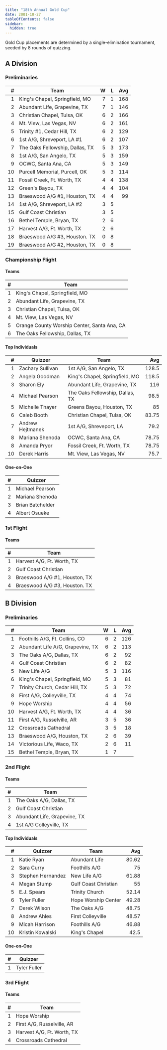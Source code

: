 ```yaml
---
title: "18th Annual Gold Cup"
date: 2001-10-27
tableOfContents: false
sidebar:
  hidden: true
---
```


Gold Cup placements are determined by a single-elimination tournament, seeded by 8 rounds of quizzing.

## A Division

### Preliminaries

|    # | Team                            |    W |    L |  Avg |
| ---: | ------------------------------- | ---: | ---: | ---: |
|    1 | King's Chapel, Springfield, MO  |    7 |    1 |  168 |
|    2 | Abundant Life, Grapevine, TX    |    7 |    1 |  146 |
|    3 | Christian Chapel, Tulsa, OK     |    6 |    2 |  166 |
|    4 | Mt. View, Las Vegas, NV         |    6 |    2 |  161 |
|    5 | Trinity #1, Cedar Hill, TX      |    6 |    2 |  129 |
|    6 | 1st A/G, Shreveport, LA #1      |    6 |    2 |  107 |
|    7 | The Oaks Fellowship, Dallas, TX |    5 |    3 |  173 |
|    8 | 1st A/G, San Angelo, TX         |    5 |    3 |  159 |
|    9 | OCWC, Santa Ana, CA             |    5 |    3 |  149 |
|   10 | Purcell Memorial, Purcell, OK   |    5 |    3 |  114 |
|   11 | Fossil Creek, Ft. Worth, TX     |    4 |    4 |  138 |
|   12 | Green's Bayou, TX               |    4 |    4 |  104 |
|   13 | Braeswood A/G #1, Houston, TX   |    4 |    4 |   99 |
|   14 | 1st A/G, Shreveport, LA #2      |    3 |    5 |      |
|   15 | Gulf Coast Christian            |    3 |    5 |      |
|   16 | Bethel Temple, Bryan, TX        |    2 |    6 |      |
|   17 | Harvest A/G, Ft. Worth, TX      |    2 |    6 |      |
|   18 | Braeswood A/G #3, Houston. TX   |    0 |    8 |      |
|   19 | Braeswood A/G #2, Houston, TX   |    0 |    8 |      |

### Championship Flight

#### Teams

|    # | Team                                        |
| ---: | ------------------------------------------- |
|    1 | King's Chapel, Springfield, MO              |
|    2 | Abundant Life, Grapevine, TX                |
|    3 | Christian Chapel, Tulsa, OK                 |
|    4 | Mt. View, Las Vegas, NV                     |
|    5 | Orange County Worship Center, Santa Ana, CA |
|    6 | The Oaks Fellowship, Dallas, TX             |

#### Top Individuals

|    # | Quizzer          | Team                            |   Avg |
| ---: | ---------------- | ------------------------------- | ----: |
|    1 | Zachary Sullivan | 1st A/G, San Angelo, TX         | 128.5 |
|    2 | Angela Goodman   | King's Chapel, Springfield, MO  | 118.5 |
|    3 | Sharon Ely       | Abundant Life, Grapevine, TX    |   116 |
|    4 | Michael Pearson  | The Oaks Fellowship, Dallas, TX |  98.5 |
|    5 | Michelle Thayer  | Greens Bayou, Houston, TX       |    85 |
|    6 | Caleb Booth      | Christian Chapel, Tulsa, OK     | 83.75 |
|    7 | Andrew Hejtmanek | 1st A/G, Shreveport, LA         |  79.2 |
|    8 | Mariana Shenoda  | OCWC, Santa Ana, CA             | 78.75 |
|    8 | Amanda Pryor     | Fossil Creek, Ft. Worth, TX     | 78.75 |
|   10 | Derek Harris     | Mt. View, Las Vegas, NV         |  75.7 |

#### One-on-One

|    # | Quizzer          |
| ---: | ---------------- |
|    1 | Michael Pearson  |
|    2 | Mariana Shenoda  |
|    3 | Brian Batchelder |
|    4 | Albert Osueke    |

### 1st Flight

#### Teams

|    # | Team                          |
| ---: | ----------------------------- |
|    1 | Harvest A/G, Ft. Worth, TX    |
|    2 | Gulf Coast Christian          |
|    3 | Braeswood A/G #1, Houston, TX |
|    4 | Braeswood A/G #3, Houston. TX |

## B Division

### Preliminaries

|    # | Team                             |    W |    L |  Avg |
| ---: | -------------------------------- | ---: | ---: | ---: |
|    1 | Foothills A/G, Ft. Collins, CO   |    6 |    2 |  126 |
|    2 | Abundant Life A/G, Grapevine, TX |    6 |    2 |  113 |
|    3 | The Oaks A/G, Dallas, TX         |    6 |    2 |   92 |
|    4 | Gulf Coast Christian             |    6 |    2 |   82 |
|    5 | New Life A/G                     |    5 |    3 |  116 |
|    6 | King's Chapel, Springfield, MO   |    5 |    3 |   81 |
|    7 | Trinity Church, Cedar Hill, TX   |    5 |    3 |   72 |
|    8 | First A/G, Colleyville, TX       |    4 |    4 |   74 |
|    9 | Hope Worship                     |    4 |    4 |   56 |
|   10 | Harvest A/G, Ft. Worth, TX       |    4 |    4 |   36 |
|   11 | First A/G, Russelville, AR       |    3 |    5 |   36 |
|   12 | Crossroads Cathedral             |    3 |    5 |   18 |
|   13 | Braeswood A/G, Houston, TX       |    2 |    6 |   39 |
|   14 | Victorious Life, Waco, TX        |    2 |    6 |   11 |
|   15 | Bethel Temple, Bryan, TX         |    1 |    7 |      |

### 2nd Flight

#### Teams

|    # | Team                         |
| ---: | ---------------------------- |
|    1 | The Oaks A/G, Dallas, TX     |
|    2 | Gulf Coast Christian         |
|    3 | Abundant Life, Grapevine, TX |
|    4 | 1st A/G Colleyville, TX      |

#### Top Individuals

|    # | Quizzer           | Team                 |   Avg |
| ---: | ----------------- | -------------------- | ----: |
|    1 | Katie Ryan        | Abundant Life        | 80.62 |
|    2 | Sara Curry        | Foothills A/G        |    75 |
|    3 | Stephen Hernandez | New Life A/G         | 61.88 |
|    4 | Megan Stump       | Gulf Coast Christian |    55 |
|    5 | E.J. Spears       | Trinity Church       | 52.14 |
|    6 | Tyler Fuller      | Hope Worship Center  | 49.28 |
|    7 | Derek Wilson      | The Oaks A/G         | 48.75 |
|    8 | Andrew Ahles      | First Colleyville    | 48.57 |
|    9 | Micah Harrison    | Foothills A/G        | 46.88 |
|   10 | Kristin Kowalski  | King's Chapel        |  42.5 |

#### One-on-One

|    # | Quizzer      |
| ---: | ------------ |
|    1 | Tyler Fuller |

### 3rd Flight

#### Teams

|    # | Team                       |
| ---: | -------------------------- |
|    1 | Hope Worship               |
|    2 | First A/G, Russelville, AR |
|    3 | Harvest A/G, Ft. Worth, TX |
|    4 | Crossroads Cathedral       |
